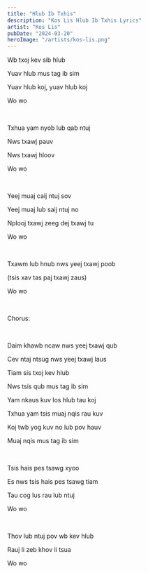 ```yaml
---
title: "Hlub Ib Txhis"
description: "Kos Lis Hlub Ib Txhis Lyrics"
artist: "Kos Lis"
pubDate: "2024-03-20"
heroImage: "/artists/kos-lis.png"
---
```


Wb txoj kev sib hlub

Yuav hlub mus tag ib sim

Yuav hlub koj, yuav hlub koj

Wo wo

<br />

Txhua yam nyob lub qab ntuj

Nws txawj pauv

Nws txawj hloov

Wo wo

<br />

Yeej muaj caij ntuj sov

Yeej muaj lub saij ntuj no

Nplooj txawj zeeg dej txawj tu

Wo wo

<br />

Txawm lub hnub nws yeej txawj poob

(tsis xav tas paj txawj zaus)

Wo wo

<br />

Chorus:

<br />

Daim khawb ncaw nws yeej txawj qub

Cev ntaj ntsug nws yeej txawj laus

Tiam sis txoj kev hlub

Nws tsis qub mus tag ib sim

Yam nkaus kuv los hlub tau koj

Txhua yam tsis muaj nqis rau kuv

Koj twb yog kuv no lub pov hauv

Muaj nqis mus tag ib sim

<br />

Tsis hais pes tsawg xyoo

Es nws tsis hais pes tsawg tiam

Tau cog lus rau lub ntuj

Wo wo

<br />

Thov lub ntuj pov wb kev hlub

Rauj li zeb khov li tsua

Wo wo

